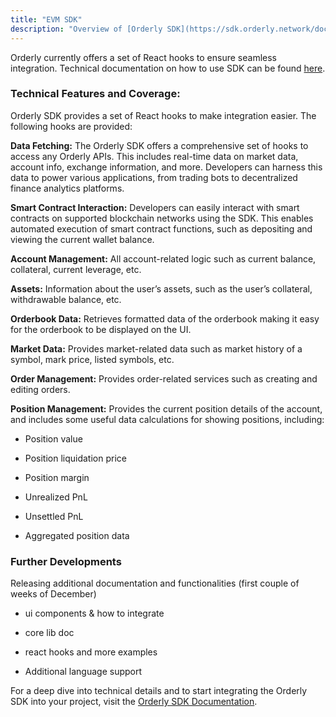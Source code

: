 ```yaml
---
title: "EVM SDK"
description: "Overview of [Orderly SDK](https://sdk.orderly.network/docs/hooks/overview)"
---
```


Orderly currently offers a set of React hooks to ensure seamless integration. Technical documentation on how to use SDK can be found [here](https://sdk.orderly.network/docs/hooks/overview).

### Technical Features and Coverage:

Orderly SDK provides a set of React hooks to make integration easier. The following hooks are provided:

**Data Fetching:** The Orderly SDK offers a comprehensive set of hooks to access any Orderly APIs. This includes real-time data on market data, account info, exchange information, and more. Developers can harness this data to power various applications, from trading bots to decentralized finance analytics platforms.

**Smart Contract Interaction:** Developers can easily interact with smart contracts on supported blockchain networks using the SDK. This enables automated execution of smart contract functions, such as depositing and viewing the current wallet balance.

**Account Management:** All account-related logic such as current balance, collateral, current leverage, etc.

**Assets:** Information about the user’s assets, such as the user’s collateral, withdrawable balance, etc.

**Orderbook Data:** Retrieves formatted data of the orderbook making it easy for the orderbook to be displayed on the UI.

**Market Data:** Provides market-related data such as market history of a symbol, mark price, listed symbols, etc.

**Order Management:** Provides order-related services such as creating and editing orders.

**Position Management:** Provides the current position details of the account, and includes some useful data calculations for showing positions, including:

- Position value

- Position liquidation price

- Position margin

- Unrealized PnL

- Unsettled PnL

- Aggregated position data

### Further Developments

Releasing additional documentation and functionalities (first couple of weeks of December)

- ui components & how to integrate

- core lib doc

- react hooks and more examples

- Additional language support

For a deep dive into technical details and to start integrating the Orderly SDK into your project, visit the [Orderly SDK Documentation](https://sdk.orderly.network/docs/hooks/overview).
